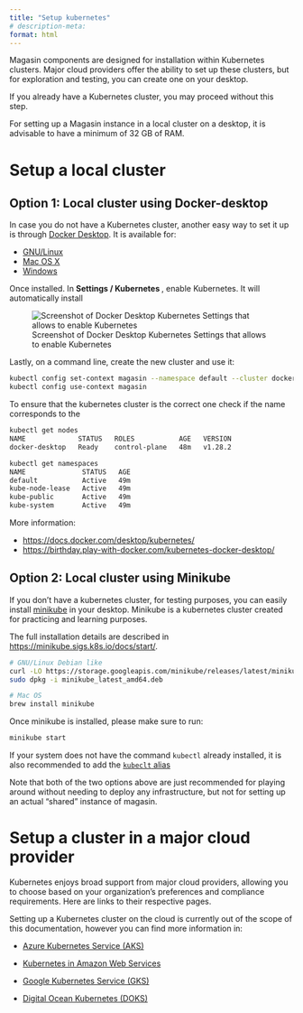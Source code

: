 ```yaml
---
title: "Setup kubernetes"
# description-meta:
format: html
---
```


Magasin components are designed for installation within Kubernetes clusters. Major cloud providers offer the ability to set up these clusters, but for exploration and testing, you can create one on your desktop.

If you already have a Kubernetes cluster, you may proceed without this step.

For setting up a Magasin instance in a local cluster on a desktop, it is advisable to have a minimum of 32 GB of RAM.

# Setup a local cluster

## Option 1: Local cluster using Docker-desktop

In case you do not have a Kubernetes cluster, another easy way to set it up is through [Docker Desktop](https://docs.docker.com/desktop/). It is available for: 

* [GNU/Linux](https://docs.docker.com/desktop/install/linux-install/)
* [Mac OS X](https://docs.docker.com/desktop/install/mac-install/)
* [Windows](https://docs.docker.com/desktop/install/windows-install/)


Once installed. In **Settings / Kubernetes **, enable Kubernetes. It will automatically install 

![Screenshot of Docker Desktop Kubernetes Settings that allows to enable Kubernetes ](../images/install-enable-kubernetes-docker-desktop.png)

Lastly, on a command line, create the new cluster and use it:

```sh
kubectl config set-context magasin --namespace default --cluster docker-desktop --user=docker-desktop
kubectl config use-context magasin
```

To ensure that the kubernetes cluster is the correct one check if the name corresponds to the
```sh
kubectl get nodes
NAME             STATUS   ROLES           AGE   VERSION
docker-desktop   Ready    control-plane   48m   v1.28.2
```

```sh
kubectl get namespaces
NAME              STATUS   AGE
default           Active   49m
kube-node-lease   Active   49m
kube-public       Active   49m
kube-system       Active   49m
```

More information: 

  * [https://docs.docker.com/desktop/kubernetes/](https://docs.docker.com/desktop/kubernetes/)
  * [https://birthday.play-with-docker.com/kubernetes-docker-desktop/](https://birthday.play-with-docker.com/kubernetes-docker-desktop/)



## Option 2: Local cluster using Minikube

If you don't have a kubernetes cluster, for testing purposes, you can easily install [minikube](https://minikube.sigs.k8s.io/) in your desktop. Minikube is a kubernetes cluster created for practicing and learning purposes.

The full installation details are described in [https://minikube.sigs.k8s.io/docs/start/](https://minikube.sigs.k8s.io/docs/start/).

```bash
# GNU/Linux Debian like
curl -LO https://storage.googleapis.com/minikube/releases/latest/minikube_latest_amd64.deb
sudo dpkg -i minikube_latest_amd64.deb
```
```bash
# Mac OS
brew install minikube
```
Once minikube is installed, please make sure to run:

```bash
minikube start
```
If your system does not have the command `kubectl` already installed, it is also recommended to add the [`kubeclt` alias](https://minikube.sigs.k8s.io/docs/handbook/kubectl/)

::: {.callout-note}
Note that both of the two options above are just recommended for playing around without needing to deploy any infrastructure, but not for setting up an actual "shared" instance of magasin.
:::


# Setup a cluster in a major cloud provider

Kubernetes enjoys broad support from major cloud providers, allowing you to choose based on your organization's preferences and compliance requirements. Here are links to their respective pages.

Setting up a Kubernetes cluster on the cloud is currently out of the scope of this documentation, however you can find more information in:

* [Azure Kubernetes Service (AKS)](https://learn.microsoft.com/en-us/azure/aks/learn/quick-kubernetes-deploy-portal?tabs=azure-cli)
* [Kubernetes in Amazon Web Services](https://aws.amazon.com/kubernetes/) 

* [Google Kubernetes Service (GKS)](https://cloud.google.com/kubernetes-engine) 
* [Digital Ocean Kubernetes (DOKS)](https://www.digitalocean.com/products/kubernetes)
